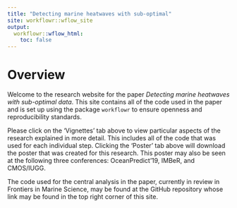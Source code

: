 ```yaml
---
title: "Detecting marine heatwaves with sub-optimal"
site: workflowr::wflow_site
output:
  workflowr::wflow_html:
    toc: false
---
```


# Overview

Welcome to the research website for the paper _Detecting marine heatwaves with sub-optimal data_. This site contains all of the code used in the paper and is set up using the package `workflowr` to ensure openness and reproducibility standards.

Please click on the 'Vignettes' tab above to view particular aspects of the research explained in more detail. This includes all of the code that was used for each individual step. Clicking the 'Poster' tab above will download the poster that was created for this research. This poster may also be seen at the following three conferences: OceanPredict'19, IMBeR, and CMOS/IUGG.

The code used for the central analysis in the paper, currently in review in Frontiers in Marine Science, may be found at the GitHub repository whose link may be found in the top right corner of this site.

